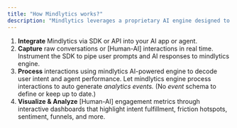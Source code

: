 ```yaml
---
title: "How Mindlytics works?"
description: "Mindlytics leverages a proprietary AI engine designed to interpret user interactions with AI agents at scale. It seamlessly analyzes how users prompt the AI and how the AI responds, automatically generating real-time analytics events that capture explicit and implicit user actions, intents, traits, and emotional reactions. These insights are visualized in the Mindlytics portal—helping you understand user intent, track AI performance, measure conversational friction, and assess customer satisfaction."
---
```


1. **Integrate** Mindlytics via SDK or API into your AI app or agent.
2. **Capture** raw conversations or [Human-AI] interactions in real time. Instrument the SDK to pipe user prompts and AI responses to mindlytics engine.
3. **Process** interactions using mindlytics AI-powered engine to decode user intent and agent performance. Let mindlytics engine process interactions to auto generate _analytics events._ (No _event_ schema to define or keep up to date.)
4. **Visualize & Analyze** [Human-AI] engagement metrics through interactive dashboards that highlight intent fulfillment, friction hotspots, sentiment, funnels, and more.